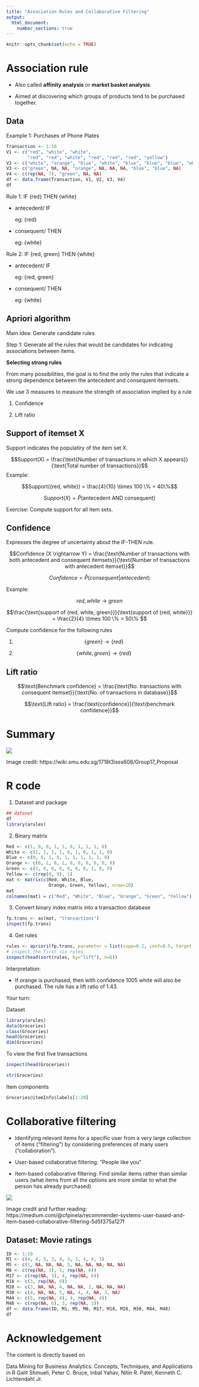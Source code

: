 ```yaml
---
title: "Association Rules and Collaborative Filtering"
output: 
  html_document:
    number_sections: true
---
```


```r
knitr::opts_chunk$set(echo = TRUE)
```

# Association rule

- Also called **affinity analysis** or **market basket analysis**.

- Aimed at discovering which groups of products tend to be purchased together.

## Data

Example 1: Purchases of Phone Plates

```r
Transaction <- 1:10
V1 <- c("red", "white", "white",
        "red", "red", "white", "red", "red", "red", "yellow")
V2 <- c("white", "orange", "blue", "white", "blue", "blue", "blue", "white", "white", NA)
V3 <- c("green", NA, NA, "orange", NA, NA, NA, "blue", "blue", NA)
V4 <- c(rep(NA, 7), "green", NA, NA)
df <- data.frame(Transaction, V1, V2, V3, V4)
df
```

Rule 1: IF {red} THEN {white}

- antecedent/ IF

  eg: {red}


- consequent/ THEN

  eg: {white}



Rule 2: IF {red, green} THEN {white}

- antecedent/ IF

  eg: {red, green}


- consequent/ THEN

  eg: {white}



## Apriori algorithm

Main idea: Generate candidate rules

Step 1: Generate all the rules that would be candidates for indicating associations between items.

**Selecting strong rules**

From many possibilities, the goal is to find the only the rules that indicate a strong dependence between the antecedent and consequent itemsets.

We use 3 measures to measure the strength of association implied by a rule

1. Confidence

2. Lift ratio

## Support of itemset X

Support indicates the populatiry of the item set X.

$$Support(X) = \frac{\text{Number of transactions in which X appears}}{\text{Total number of transactions}}$$
Example:

$$Support({red, white}) = \frac{4}{10} \times 100 \% = 40\%$$

$$Support(X) = \hat{P}(\text{antecedent AND consequent})$$

Exercise: Compute support for all item sets.

## Confidence

Expresses the degree of uncertainty about the IF-THEN rule.

$$Confidence (X \rightarrow Y) = \frac{\text{Number of transactions with both antecedent and consequent itemsets}}{\text{Number of transactions with antecedent itemset}}$$


$$Confidence = \hat{P}(consequent|antecedent)$$


Example:

$${red, white} \rightarrow {green}$$

$$\frac{\text{support of {red, white, green}}}{\text{support of {red, white}}} = \frac{2}{4} \times 100 \% = 50\% $$

Compute confidence for the following rules

1. $$\{green\} \rightarrow \{red\}$$

2. $$\{white, green\} \rightarrow \{red\}$$


## Lift ratio

$$\text{Benchmark confidence} = \frac{\text{No. transactions with consequent itemset}}{\text{No. of transactions in database}}$$


$$\text{Lift ratio} = \frac{\text{confidence}}{\text{benchmark confidence}}$$

# Summary

![](support.png)

Image credit: https://wiki.smu.edu.sg/1718t3isss608/Group17_Proposal

# R code

1. Dataset and package

```r
## dataset
df
library(arules)
```

2. Binary matrix

```r
Red <- c(1, 0, 0, 1, 1, 0, 1, 1, 1, 0)
White <- c(1, 1, 1, 1, 0, 1, 0, 1, 1, 0)
Blue <- c(0, 0, 1, 0, 1, 1, 1, 1, 1, 0)
Orange <- c(0, 1, 0, 1, 0, 0, 0, 0, 0, 0)
Green <- c(1, 0, 0, 0, 0, 0, 0, 1, 0, 0)
Yellow <- c(rep(0, 9), 1)
mat <- matrix(c(Red, White, Blue,
                Orange, Green, Yellow), nrow=10)
mat
colnames(mat) = c("Red", "White", "Blue", "Orange", "Green", "Yellow")
```

3. Convert binary index matrix into a transaction database

```r
fp.trans <- as(mat, "transactions")
inspect(fp.trans)
```

4. Get rules

```r
rules <- apriori(fp.trans, parameter = list(supp=0.2, conf=0.5, target = "rules"))
# inspect the first six rules
inspect(head(sort(rules, by="lift"), n=6))
```

Interpretation: 

- If orange is purchased, then with confidence 1005 white will also be purchased. The rule has a lift ratio of 1.43.

Your turn:

Dataset

```r
library(arules)
data(Groceries)
class(Groceries)
head(Groceries)
dim(Groceries)
```

To view the first five transactions

```r
inspect(head(Groceries))

```

```r
str(Groceries)
```

Item components

```r
Groceries@itemInfo$labels[1:20]
```

# Collaborative filtering

- Identifying relevant items for a specific user  from a very large collection of items ("filtering") by considering preferences of many users ("collaboration").

- User-based collaborative filtering: "People like you"

- Item-based collaborative filtering:  Find similar items rather than similar users (what items from all the options are more similar to what the person has already purchased)


![](cf.jpeg)

Image credit and further reading: https://medium.com/@cfpinela/recommender-systems-user-based-and-item-based-collaborative-filtering-5d5f375a127f

## Dataset: Movie ratings

```r
ID <- 1:10
M1 <- c(4, 4, 5, 3, 4, 3, 3, 4, 4, 3)
M5 <- c(1, NA, NA, NA, 5, NA, NA, NA, NA, NA)
M8 <- c(rep(NA, 3), 1, rep(NA, 6))
M17 <- c(rep(NA, 3), 4, rep(NA, 6))
M18 <- c(3, rep(NA, 9))
M28 <- c(3, NA, NA, 4, NA, NA, 2, NA, NA, NA)
M30 <- c(4, NA, NA, 5, NA, 4, 4, NA, 3, NA)
M44 <- c(5, rep(NA, 4), 4, rep(NA, 4))
M48 <- c(rep(NA, 6), 3, rep(NA, 3))
df <- data.frame(ID, M1, M5, M8, M17, M18, M28, M30, M44, M48)
df

```



# Acknowledgement

The content is directly based on 

Data Mining for Business Analytics: Concepts, Techniques, and Applications in R
Galit Shmueli, Peter C. Bruce, Inbal Yahav, Nitin R. Patel, Kenneth C. Lichtendahl Jr.
